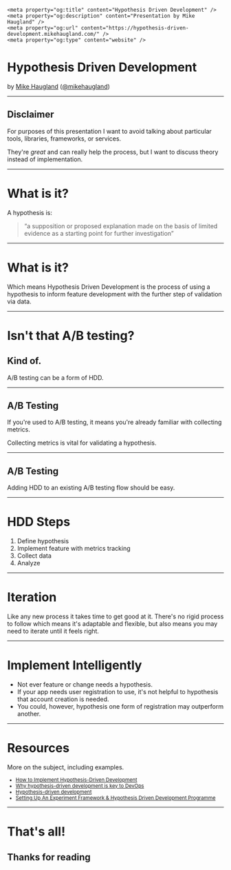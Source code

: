 

<Head>
    <title>Hypothesis Driven Development</title>
    <meta name='twitter:card' content='summary' />
    <meta name='twitter:site' content='@mikehaugland' />
    <meta name='twitter:title' content='Hypothesis Driven Development' />
    <meta name='twitter:description' content='Presentation by Mike Haugland' />

    <meta property="og:title" content="Hypothesis Driven Development" />
    <meta property="og:description" content="Presentation by Mike Haugland" />
    <meta property="og:url" content="https://hypothesis-driven-development.mikehaugland.com/" />
    <meta property="og:type" content="website" />
</Head>

<Split>

# Hypothesis Driven Development

by [Mike Haugland](https://mikehaugland.com/)
([@mikehaugland](https://twitter.com/mikehaugland))

</Split>

---

## Disclaimer

For purposes of this presentation I want to avoid talking about particular tools, libraries, frameworks, or services.

They're _great_ and can really help the process, but I want to discuss theory instead of implementation.

---

<Split>

# What is it?

A hypothesis is:

> “a supposition or proposed explanation made on the basis of limited evidence as a starting point for further investigation”

</Split>

---

<Split>

# What is it?

Which means Hypothesis Driven Development is the process of using a hypothesis to inform feature development with the further step of validation via data.

</Split>

---

# Isn't that A/B testing?

<Appear>

## Kind of.

A/B testing can be a form of HDD.

</Appear>

---

## A/B Testing

If you're used to A/B testing, it means you're already familiar with collecting metrics.

Collecting metrics is vital for validating a hypothesis.

---

## A/B Testing

Adding HDD to an existing A/B testing flow should be easy.

---

# HDD Steps

1. Define hypothesis
2. Implement feature with metrics tracking
3. Collect data
4. Analyze

---

# Iteration

Like any new process it takes time to get good at it. There's no rigid process to follow which means it's adaptable and flexible, but also means you may need to iterate until it feels right.

---

# Implement Intelligently

* Not ever feature or change needs a hypothesis.
* If your app needs user registration to use, it's not helpful to hypothesis that account creation is needed.
* You could, however, hypothesis one form of registration may outperform another.

---

# Resources

More on the subject, including examples.

<small>

* [How to Implement Hypothesis-Driven Development](https://www.thoughtworks.com/insights/blog/how-implement-hypothesis-driven-development)
* [Why hypothesis-driven development is key to DevOps](https://opensource.com/article/19/6/why-hypothesis-driven-development-devops)
* [Hypothesis-driven development](https://www.ibm.com/cloud/garage/practices/learn/practice_hypothesis_driven_development/)
* [Setting Up An Experiment Framework & Hypothesis Driven Development Programme](https://medium.com/@made_by_mark/setting-up-an-experiment-framework-hypothesis-driven-development-programme-fa58b3986c05)

</small>

---

# That's all!

## Thanks for reading
